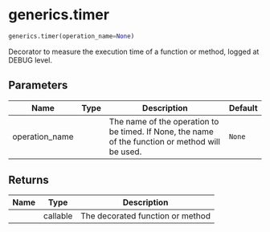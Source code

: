 # generics.timer { #caml.generics.timer }

```python
generics.timer(operation_name=None)
```

Decorator to measure the execution time of a function or method, logged at DEBUG level.

## Parameters {.doc-section .doc-section-parameters}

| Name           | Type   | Description                                                                                      | Default   |
|----------------|--------|--------------------------------------------------------------------------------------------------|-----------|
| operation_name |        | The name of the operation to be timed. If None, the name of the function or method will be used. | `None`    |

## Returns {.doc-section .doc-section-returns}

| Name   | Type     | Description                      |
|--------|----------|----------------------------------|
|        | callable | The decorated function or method |